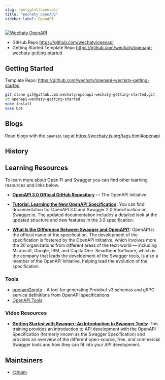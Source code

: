 ```yaml
---
slug: /polyglot/openapi/
title: "Wechaty OpenAPI"
sidebar_label: OpenAPI
---
```



[![Wechaty OpenAPI](https://img.shields.io/badge/Wechaty-OpenAPI-6a4)](https://github.com/wechaty/openapi)

- GitHub Repo <https://github.com/wechaty/openapi>
- Getting Started Template Repo <https://github.com/wechaty/openapi-wechaty-getting-started>

## Getting Started

Template Repo: <https://github.com/wechaty/openapi-wechaty-getting-started>

```sh
git clone git@github.com:wechaty/openapi-wechaty-getting-started.git
cd openapi-wechaty-getting-started
make install
make bot
```

## Blogs

Read blogs with the `openapi` tag at <https://wechaty.js.org/tags.html#openapi>

## History

<zero-md src='https://raw.githubusercontent.com/wechaty/openapi/master/CHANGELOG.md'></zero-md>

## Learning Resources

To learn more about Open PI and Swagger you can find other learning resources and links below.

- **[OpenAPI 3.0 Official GitHub Repository](https://github.com/OAI/OpenAPI-Specification)** — The OpenAPI Initiative

- **[Tutorial: Learning the New OpenAPI Specification](https://swagger.io/docs/specification/about/):**
  You can find documentation for OpenAPI 3.0 and Swagger 2.0 Specification on Swagger.io. The updated documentation includes a detailed look at the updated structure and new features in the 3.0 specification.

- **[What Is the Difference Between Swagger and OpenAPI?](https://swagger.io/blog/difference-between-swagger-and-openapi/):**
  OpenAPI is the official name of the specification. The development of the specification is fostered by the OpenAPI Initiative, which involves more the 30 organizations from different areas of the tech world — including Microsoft, Google, IBM, and CapitalOne. Smartbear Software, which is the company that leads the development of the Swagger tools, is also a member of the OpenAPI Initiative, helping lead the evolution of the specification.

### **Tools**

- [openapi2proto](https://github.com/NYTimes/openapi2proto) - A tool for generating Protobuf v3 schemas and gRPC service definitions from OpenAPI specifications
- [OpenAPI.Tools](https://openapi.tools/)

### **Video Resources**

- **[Getting Started with Swagger: An Introduction to Swagger Tools](https://swagger.io/resources/webinars/getting-started-with-swagger/):**
  This training provides an introduction to API development with the OpenAPI Specification (formerly known as the Swagger Specification) and provides an overview of the different open-source, free, and commercial Swagger tools and how they can fit into your API development.

## Maintainers

- [@huan](https://wechaty.js.org/contributors/huan)
